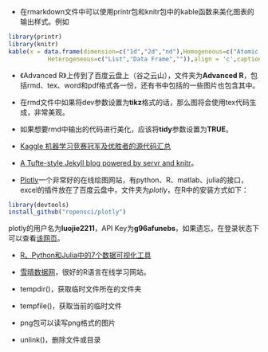 + 在rmarkdown文件中可以使用printr包和knitr包中的kable函数来美化图表的输出样式。例如   
```r
library(printr)
library(knitr)
kable(x = data.frame(dimension=c("1d","2d","nd"),Homogeneous=c("Atomic vector","Matrix","Array"),
           Heterogeneous=c("List","Data Frame","")),align = 'c',caption = 'data structures')
```

+ 《Advanced R》上传到了百度云盘上（谷之云山），文件夹为**Advanced R**，包括rmd、tex、word和pdf格式各一份，还有书中包括的一些图片也包含其中。

+ 在rmd文件中如果将dev参数设置为**tikz**格式的话，那么图将会使用tex代码生成，非常美观。

+ 如果想要rmd中输出的代码进行美化，应该将**tidy**参数设置为**TRUE**。

+ [Kaggle 机器学习竞赛冠军及优胜者的源代码汇总](http://suanfazu.com/t/kaggle-ji-qi-xue-xi-jing-sai-guan-jun-ji-you-sheng-zhe-de-yuan-dai-ma-hui-zong/230)

+ [A Tufte-style Jekyll blog powered by servr and knitr](http://cpsievert.github.io/knitr-jekyll/2015/04/jekyll-tufte-servr.html)。

+ [Plotly](https://plot.ly/feed/)一个非常好的在线绘图网站，有python、R、matlab、julia的接口，excel的插件放在了百度云盘中，文件夹为*plotly*，在R中的安装方式如下：
```r
library(devtools)
install_github("ropensci/plotly")
```
plotly的用户名为**luojie2211**，API Key为**g96afunebs**，如果遗忘，在登录状态下可以查看[该网页](https://plot.ly/settings/api)。

+ [R、Python和Julia中的7个数据可视化工具](http://blog.sense.io/7-tools-data-visualization-in-r-python-and-julia/)

+ [雪晴数据网](http://xueqing.cc/)，很好的R语言在线学习网站。

+ tempdir()，获取临时文件所在的文件夹

+ tempfile()，获取当前的临时文件

+ png包可以读写png格式的图片

+ unlink()，删除文件或目录

